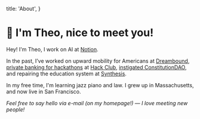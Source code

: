 
  title: 'About',
}


# 👋 I'm Theo, nice to meet you!

Hey! I'm Theo, I work on AI at [Notion](https://notion.so).

In the past, I’ve worked on upward mobility for Americans at [Dreambound](https://dreambound.com), [private banking for hackathons](https://hackclub.com/bank) at [Hack Club](https://hackclub.com), [instigated ConstitutionDAO](https://newyorker.com/magazine/2021/12/06/we-the-crypto-people-seek-a-constitution), and repairing the education system at [Synthesis](https://synthesis.com).

In my free time, I'm learning jazz piano and law. I grew up in Massachusetts, and now live in San Francisco.

_Feel free to say hello via e-mail (on my homepage!) — I love meeting new people!_
